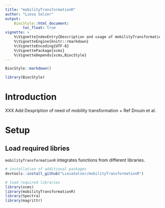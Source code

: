 ```yaml
---
title: "mobilityTransformationR"
author: "Liesa Salzer"
output:
    BiocStyle::html_document:
        toc_float: true
vignette: >
    %\VignetteIndexEntry{Description and usage of mobilityTransformationR}
    %\VignetteEngine{knitr::rmarkdown}
    %\VignetteEncoding{UTF-8}
    %\VignettePackage{xcms}
    %\VignetteDepends{xcms,BiocStyle}
---
```


```r
BiocStyle::markdown()
```

```r
library(BiocStyle)
```

# Introduction

XXX Add Despription of need of mobility transformation + Ref Drouin et al. 


# Setup

## Load required libries
<code>mobilityTransformationR</code> integrates functions from different libraries.

```r
# installation of additional packages
devtools::install_github("LiesaSalzer/mobilityTransformationR") 

# load required libraries
library(xcms)
library(mobilityTransformationR)
library(Spectra)
library(magrittr)
```



